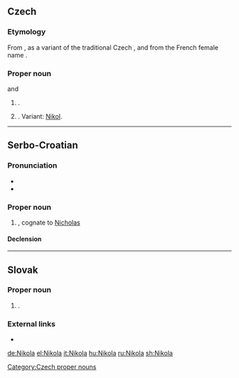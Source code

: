 ==Czech==
{{wikipedia|lang=cs}}

===Etymology===
From {{etyl|fr|cs}} {{m|fr|Nicolas}}, as a variant of the traditional Czech {{m|cs|Mikuláš}}, and from the French female name {{m|fr|Nicole}}.

===Proper noun===
{{head|cs|proper noun|g=m}} and {{g|f}}

# {{given name|male|lang=cs}}.
# {{given name|female|lang=cs}}. Variant: [[Nikol]].

[[Category:Czech proper nouns]]

----

==Serbo-Croatian==

===Pronunciation===
* {{IPA|/nǐkola/|lang=sh}}
* {{hyphenation|Ni|ko|la|lang=sh}}

===Proper noun===
{{sh-proper noun|g=m|head=Nìkola|r|Никола|Нѝкола}}

# {{given name|male|lang=sh}}, cognate to [[Nicholas]]

====Declension====
{{sh-decl-noun-unc
|Nikola
|Nikole
|Nikoli
|Nikolu
|Nikola
|Nikoli
|Nikolom
}}

----

==Slovak==

===Proper noun===
{{sk-proper noun|g=f}}

# {{given name|female|lang=sk}}.

===External links===
* {{R:SDK}}

[[de:Nikola]]
[[el:Nikola]]
[[it:Nikola]]
[[hu:Nikola]]
[[ru:Nikola]]
[[sh:Nikola]]